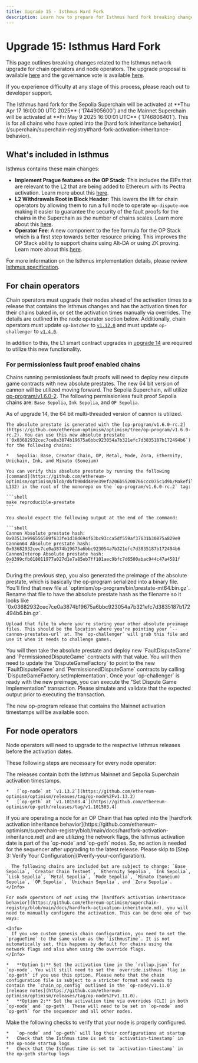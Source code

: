 ```yaml
---
title: Upgrade 15 - Isthmus Hard Fork
description: Learn how to prepare for Isthmus hard fork breaking changes.
---
```







# Upgrade 15: Isthmus Hard Fork 

This page outlines breaking changes related to the Isthmus network upgrade for chain operators and node operators. The upgrade proposal is available [here](https://gov.optimism.io/t/upgrade-proposal-15-isthmus-hard-fork/9804) and the governance vote is available [here](https://gov.optimism.io/t/proposal-preview-implement-prague-features-on-the-op-stack/9703).

If you experience difficulty at any stage of this process, please reach out to developer support.

<Info>
  The Isthmus hard fork for the Sepolia Superchain will be activated at **Thu Apr 17 16:00:00 UTC 2025** (`1744905600`) and the Mainnet Superchain will be activated at **Fri May 9 2025 16:00:01 UTC** (`1746806401`).
  This is for all chains who have opted into the [hard fork inheritance behavior](/superchain/superchain-registry#hard-fork-activation-inheritance-behavior).
</Info>

## What's included in Isthmus

Isthmus contains these main changes:

*   **Implement Prague features on the OP Stack**: This includes the EIPs that are relevant to the L2 that are being added to Ethereum with its Pectra activation. Learn more about this [here](https://gov.optimism.io/t/proposal-preview-implement-prague-features-on-the-op-stack/9703).
*   **L2 Withdrawals Root in Block Header**: This lowers the lift for chain operators by allowing them to run a full node to operate `op-dispute-mon` making it easier to guarantee the security of the fault proofs for the chains in the Superchain as the number of chains scales. Learn more about this [here](https://gov.optimism.io/t/proposal-preview-l2-withdrawals-root-in-block-header/9730).
*   **Operator Fee**: A new component to the fee formula for the OP Stack which is a first step towards better resource pricing. This improves the OP Stack ability to support chains using Alt-DA or using ZK proving. Learn more about this [here](https://gov.optimism.io/t/proposal-preview-operator-fee/9715).

For more information on the Isthmus implementation details, please review [Isthmus specification](https://specs.optimism.io/protocol/isthmus/overview.html).

## For chain operators

Chain operators must upgrade their nodes ahead of the activation times to a release that contains the Isthmus changes and has the activation times for their chains baked in, or set the activation times manually via overrides. The details are outlined in the node operator section below. Additionally, chain operators must update `op-batcher` to [`v1.12.0`](https://github.com/ethereum-optimism/optimism/releases/tag/op-batcher%2Fv1.12.0) and must update `op-challenger` to [`v1.4.0`](https://github.com/ethereum-optimism/optimism/releases/tag/op-challenger%2Fv1.4.0). 

In addition to this, the L1 smart contract upgrades in [upgrade 14](/notices/upgrade-14) are required to utilize this new functionality.

### For permissionless fault proof enabled chains

Chains running permissionless fault proofs will need to deploy new dispute game contracts with new absolute prestates. The new 64 bit version of cannon will be utilized moving forward. The Sepolia Superchain, will utilize [op-program/v1.6.0-2](https://github.com/ethereum-optimism/optimism/tree/op-program/v1.6.0-rc.2). The following permissionless fault proof Sepolia chains are: `Base Sepolia`, `Ink Sepolia`, and `OP Sepolia`.

<Steps>
  <Step title="Verify the new absolute prestate">
  <Info>
      As of upgrade 14, the 64 bit multi-threaded version of cannon is utilized.
    </Info>
  
    The absolute prestate is generated with the [op-program/v1.6.0-rc.2](https://github.com/ethereum-optimism/optimism/tree/op-program/v1.6.0-rc.2). You can use this new absolute prestate (`0x03682932cec7ce0a3874b19675a6bbc923054a7b321efc7d3835187b172494b6`) for the following chains:
  
    *   Sepolia: Base, Creator Chain, OP, Metal, Mode, Zora, Ethernity, Unichain, Ink, and Minato (Soneium)
  
    You can verify this absolute prestate by running the following [command](https://github.com/ethereum-optimism/optimism/blob/d6fb90dd489e39efa206b55200766ccc075c1d9b/Makefile#L130-L132) in the root of the monorepo on the `op-program/v1.6.0-rc.2` tag:
  
    ```shell
    make reproducible-prestate
    ```
  
    You should expect the following output at the end of the command:
  
    ```shell
    Cannon Absolute prestate hash: 
    0x03513e996556589f633fe1d38d694f63bc93cca5df559af37631b30875a829e9
    Cannon64 Absolute prestate hash: 
    0x03682932cec7ce0a3874b19675a6bbc923054a7b321efc7d3835187b172494b6
    CannonInterop Absolute prestate hash: 
    0x0399cfb018011977a027d1e7a85eb7ff101aec9bfc7d6500abac944c47a4581f
    ```
  </Step>

  <Step title="Upload your new preimage file">
  During the previous step, you also generated the preimage of the absolute prestate, which is basically the op-program serialized into a binary file. You'll find that new file at `optimism/op-program/bin/prestate-mt64.bin.gz`. Rename that file to have the absolute prestate hash as the filename so it looks like `0x03682932cec7ce0a3874b19675a6bbc923054a7b321efc7d3835187b172494b6.bin.gz`.
  
    Upload that file to where you're storing your other absolute preimage files. This should be the location where you're pointing your `--cannon-prestates-url` at. The `op-challenger` will grab this file and use it when it needs to challenge games.
  </Step>

  <Step title="Deploy new dispute game contracts">
  You will then take the absolute prestate and deploy new `FaultDisputeGame` and `PermissionedDisputeGame` contracts with that value.
  </Step>

  <Step title="Update the DisputeGameFactory">
  You will then need to update the `DisputeGameFactory` to point to the new `FaultDisputeGame` and `PermissionedDisputeGame` contracts by calling `DisputeGameFactory.setImplementation`.
  </Step>

  <Step title="Execute the upgrade">
  Once your `op-challenger` is ready with the new preimage, you can execute the "Set Dispute Game Implementation" transaction. Please simulate and validate that the expected output prior to executing the transaction.
  </Step>
</Steps>

The new op-program release that contains the Mainnet activation timestamps will be available soon.

## For node operators

Node operators will need to upgrade to the respective Isthmus releases before the activation dates.

These following steps are necessary for every node operator:

<Steps>
  <Step title="Update to the latest release">
  The releases contain both the Isthmus Mainnet and Sepolia Superchain activation timestamps.
  
    *   [`op-node` at `v1.13.2`](https://github.com/ethereum-optimism/optimism/releases/tag/op-node%2Fv1.13.2)
    *   [`op-geth` at `v1.101503.4`](https://github.com/ethereum-optimism/op-geth/releases/tag/v1.101503.4)
  </Step>

  <Step title="Configure the Isthmus activation date">
  <Info>
      If you are operating a node for an OP Chain that has opted into the [hardfork activation inheritance behavior](https://github.com/ethereum-optimism/superchain-registry/blob/main/docs/hardfork-activation-inheritance.md) and are utilizing the network flags, the Isthmus activation date is part of the `op-node` and `op-geth` nodes. So, no action is needed for the sequencer after upgrading to the latest release. Please skip to [Step 3: Verify Your Configuration](#verify-your-configuration).
  
      The following chains are included but are subject to change: `Base Sepolia`, `Creator Chain Testnet`, `Ethernity Sepolia`, `Ink Sepolia`, `Lisk Sepolia`, `Metal Sepolia`, `Mode Sepolia`, `Minato (Soneium) Sepolia`, `OP Sepolia`, `Unichain Sepolia`, and `Zora Sepolia`.
    </Info>
  
    For node operators of not using the [hardfork activation inheritance behavior](https://github.com/ethereum-optimism/superchain-registry/blob/main/docs/hardfork-activation-inheritance.md), you will need to manually configure the activation. This can be done one of two ways:
  
    <Info>
      If you use custom genesis chain configuration, you need to set the `pragueTime` to the same value as the `isthmusTime`. It is not automatically set, this happens by default for chains using the network flags and also when using the override flags.
    </Info>
  
    *   **Option 1:** Set the activation time in the `rollup.json` for `op-node`. You will still need to set the `override.isthmus` flag in `op-geth` if you use this option. Please note that the chain configuration file is subject to a stricter format and needs to contain the `chain_op_config` outlined in the `op-node/v1.11.0` [release notes](https://github.com/ethereum-optimism/optimism/releases/tag/op-node%2Fv1.11.0).
    *   **Option 2:** Set the activation time via overrides (CLI) in both `op-node` and `op-geth`. These will need to be set on `op-node` and `op-geth` for the sequencer and all other nodes.
  </Step>

  <Step title="Verify Your Configuration">
  Make the following checks to verify that your node is properly configured.
  
    *   `op-node` and `op-geth` will log their configurations at startup
    *   Check that the Isthmus time is set to `activation-timestamp` in the op-node startup logs
    *   Check that the Isthmus time is set to `activation-timestamp` in the op-geth startup logs
  </Step>
</Steps>
